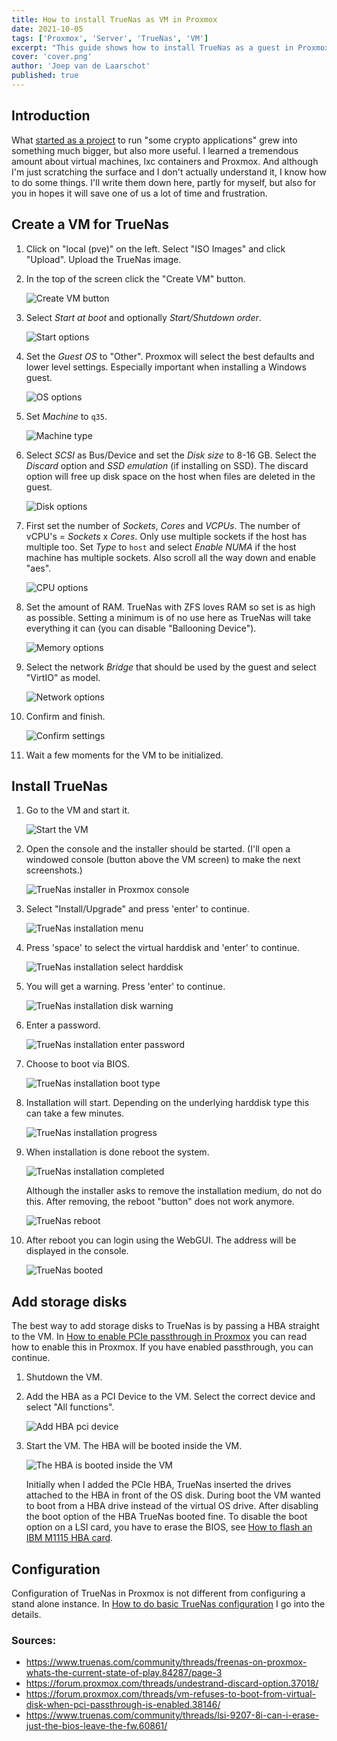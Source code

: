 ```yaml
---
title: How to install TrueNas as VM in Proxmox
date: 2021-10-05
tags: ['Proxmox', 'Server', 'TrueNas', 'VM']
excerpt: "This guide shows how to install TrueNas as a guest in Proxmox."
cover: 'cover.png'
author: 'Joep van de Laarschot'
published: true
---
```


## Introduction

What [started as a project](https://blog.joeplaa.com/building-a-proxmox-cluster/) to run "some crypto applications" grew into something much bigger, but also more useful. I learned a tremendous amount about virtual machines, lxc containers and Proxmox. And although I'm just scratching the surface and I don't actually understand it, I know how to do some things. I'll write them down here, partly for myself, but also for you in hopes it will save one of us a lot of time and frustration.

## Create a VM for TrueNas

1. Click on "local (pve)" on the left. Select "ISO Images" and click "Upload". Upload the TrueNas image.

2. In the top of the screen click the "Create VM" button.

    ![Create VM button](create-guest0.png)

3. Select *Start at boot* and optionally *Start/Shutdown order*.

    ![Start options](create-guest1.png)

4. Set the *Guest OS* to "Other". Proxmox will select the best defaults and lower level settings. Especially important when installing a Windows guest.

    ![OS options](create-guest2.png)

5. Set *Machine* to `q35`.

    ![Machine type](create-guest3.png)

6. Select *SCSI* as Bus/Device and set the *Disk size* to 8-16 GB. Select the *Discard* option and *SSD emulation* (if installing on SSD). The discard option will free up disk space on the host when files are deleted in the guest.

    ![Disk options](create-guest4.png)

7. First set the number of *Sockets*, *Cores* and *VCPUs*. The number of vCPU's = *Sockets* x *Cores*. Only use multiple sockets if the host has multiple too. Set *Type* to `host` and select *Enable NUMA* if the host machine has multiple sockets. Also scroll all the way down and enable "aes".

    ![CPU options](create-guest5.png)

8. Set the amount of RAM. TrueNas with ZFS loves RAM so set is as high as possible. Setting a minimum is of no use here as TrueNas will take everything it can (you can disable "Ballooning Device").

    ![Memory options](create-guest6.png)

9. Select the network *Bridge* that should be used by the guest and select "VirtIO" as model.

    ![Network options](create-guest7.png)

10. Confirm and finish.

    ![Confirm settings](create-guest8.png)

11. Wait a few moments for the VM to be initialized.

## Install TrueNas

1. Go to the VM and start it.

    ![Start the VM](start-the-vm.png)

2. Open the console and the installer should be started. (I'll open a windowed console (button above the VM screen) to make the next screenshots.)

    ![TrueNas installer in Proxmox console](truenas-installer-in-console.png)

3. Select "Install/Upgrade" and press 'enter' to continue.

    ![TrueNas installation menu](truenas-installation-step1.png)

4. Press 'space' to select the virtual harddisk and 'enter' to continue.

    ![TrueNas installation select harddisk](truenas-installation-step2.png)

5. You will get a warning. Press 'enter' to continue.

    ![TrueNas installation disk warning](truenas-installation-step3.png)

6. Enter a password.

    ![TrueNas installation enter password](truenas-installation-step4.png)

7. Choose to boot via BIOS.

    ![TrueNas installation boot type](truenas-installation-step5.png)

8. Installation will start. Depending on the underlying harddisk type this can take a few minutes.

    ![TrueNas installation progress](truenas-installation-step6.png)

9. When installation is done reboot the system.

    ![TrueNas installation completed](truenas-installation-step7.png)

    <Alert type='warning'>
        Although the installer asks to remove the installation medium, do not do this. After removing, the reboot "button" does not work anymore.
    </Alert>

    ![TrueNas reboot](truenas-installation-step8.png)

10. After reboot you can login using the WebGUI. The address will be displayed in the console.

    ![TrueNas booted](truenas-installation-step9.png)

## Add storage disks

The best way to add storage disks to TrueNas is by passing a HBA straight to the VM. In [How to enable PCIe passthrough in Proxmox](/how-to-enable-pcie-passthrough-in-proxmox) you can read how to enable this in Proxmox. If you have enabled passthrough, you can continue.

1. Shutdown the VM.

2. Add the HBA as a PCI Device to the VM. Select the correct device and select "All functions".

    ![Add HBA pci device](truenas-add-disks1.png)

3. Start the VM. The HBA will be booted inside the VM.

    ![The HBA is booted inside the VM](truenas-add-disks2.png)

    <Alert type='warning'>
        Initially when I added the PCIe HBA, TrueNas inserted the drives attached to the HBA in front of the OS disk. During boot the VM wanted to boot from a HBA drive instead of the virtual OS drive. After disabling the boot option of the HBA TrueNas booted fine. To disable the boot option on a LSI card, you have to erase the BIOS, see <a href='/how-to-flash-an-ibm-m1115-hba-to-it-mode'>How to flash an IBM M1115 HBA card</a>.
    </Alert>

## Configuration

Configuration of TrueNas in Proxmox is not different from configuring a stand alone instance. In [How to do basic TrueNas configuration](/how-to-do-basic-truenas-configuration) I go into the details.

<Alert type='info'>
    <h3 class='mt-1'>Sources:</h3>

* <https://www.truenas.com/community/threads/freenas-on-proxmox-whats-the-current-state-of-play.84287/page-3>
* <https://forum.proxmox.com/threads/undestrand-discard-option.37018/>
* <https://forum.proxmox.com/threads/vm-refuses-to-boot-from-virtual-disk-when-pci-passthrough-is-enabled.38146/>
* <https://www.truenas.com/community/threads/lsi-9207-8i-can-i-erase-just-the-bios-leave-the-fw.60861/>

</Alert>